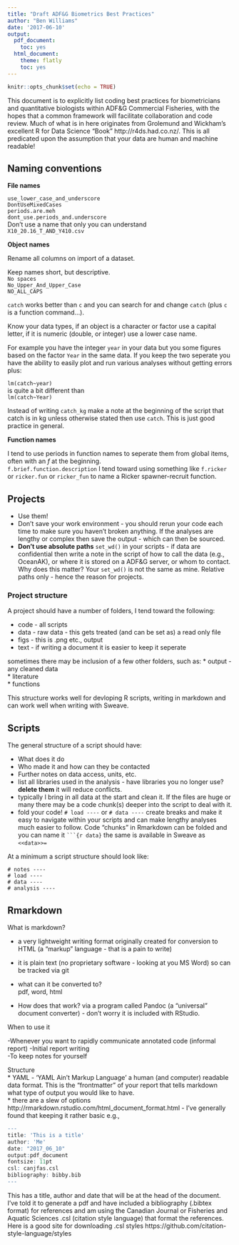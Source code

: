 ```yaml
---
title: "Draft ADF&G Biometrics Best Practices"
author: "Ben Williams"
date: '2017-06-10'
output:
  pdf_document:
    toc: yes
  html_document:
    theme: flatly
    toc: yes
---
```


```r
knitr::opts_chunk$set(echo = TRUE)
```

This document is to explicitly list coding best practices for biometricians and quantitative biologists within ADF&G Commercial Fisheries, with the hopes that a common framework will facilitate collaboration and code review. Much of what is in here originates from Grolemund and Wickham's excellent R for Data Science "Book" http://r4ds.had.co.nz/. This is all predicated upon the assumption that your data are human and machine readable!

## Naming conventions

**File names**

`use_lower_case_and_underscore`  
`DontUseMixedCases`   
`periods.are.meh`  
`dont_use.periods_and.underscore`  
Don't use a name that only you can understand  
`X10_20.16_T_AND_Y410.csv`  

**Object names**  

Rename all columns on import of a dataset.

Keep names short, but descriptive.  
`No spaces`  
`No_Upper_And_Upper_Case`  
`NO_ALL_CAPS`

`catch` works better than `c` and you can search for and change `catch` (plus `c` is a function command...).

Know your data types, if an object is a character or factor use a capital letter, if it is numeric (double, or integer) use a lower case name.

For example you have the integer `year` in your data but you some figures based on the factor `Year` in the same data. If you keep the two seperate you have the ability to easily plot and run various analyses without getting errors plus:

`lm(catch~year)`  
is quite a bit different than  
`lm(catch~Year)`

Instead of writing `catch_kg` make a note at the beginning of the script that catch is in kg unless otherwise stated then use `catch`. This is just good practice in general. 


**Function names**  

I tend to use periods in function names to seperate them from global items, often with an *f* at the beginning.  
`f.brief.function.description` I tend toward using something like `f.ricker` or `ricker.fun` or `ricker_fun` to name a Ricker spawner-recruit function.  

## Projects  

* Use them!  
* Don't save your work environment - you should rerun your code each time to make sure you haven't broken anything. If the analyses are lengthy or complex then save the output - which can then be sourced.   
* **Don't use absolute paths** `set_wd()` in your scripts - if data are confidential then write a note in the script of how to call the data (e.g., OceanAK), or where it is stored on a ADF&G server, or whom to contact. Why does this matter? Your `set_wd()` is not the same as mine. Relative paths only - hence the reason for projects. 

### Project structure  

A project should have a number of folders, I tend toward the following:  

* code - all scripts   
* data - raw data - this gets treated (and can be set as) a read only file
* figs - this is .png etc., output
* text - if writing a document it is easier to keep it seperate

sometimes there may be inclusion of a few other folders, such as:
* output - any cleaned data   
* literature  
* functions  

This structure works well for devloping R scripts, writing in markdown and can work well when writing with Sweave.

## Scripts  

The general structure of a script should have:

* What does it do
* Who made it and how can they be contacted
* Further notes on data access, units, etc. 
* list all libraries used in the analysis - have libraries you no longer use? **delete them** it will reduce conflicts. 
* typically I bring in all data at the start and clean it. If the files are huge or many there may be a code chunk(s) deeper into the script to deal with it. 
* fold your code! `# load ----` or `# data ----` create breaks and make it easy to navigate within your scripts and can make lengthy analyses much easier to follow. Code "chunks" in Rmarkdown can be folded and you can name it ` ```{r data} ` the same is available in Sweave as ` <<data>>= `

At a minimum a script structure should look like:

`# notes ----`  
`# load ----`  
`# data ----`  
`# analysis ----`  

## Rmarkdown  
What is markdown?

* a very lightweight writing format originally created for conversion to HTML (a "markup" language - that is a pain to write) 
* it is plain text (no proprietary software - looking at you MS Word) so can be tracked via git  
* what can it be converted to?  
	pdf, word, html
	
* How does that work? via a program called Pandoc (a "universal" document converter) - don't worry it is included with RStudio.
	

When to use it

-Whenever you want to rapidly communicate annotated code (informal report) 
-Initial report writing  
-To keep notes for yourself  

Structure  
* YAML - 'YAML Ain't Markup Language' a human (and computer) readable data format. This is the "frontmatter" of your report that tells markdown what type of output you would like to have.  
* there are a slew of options http://rmarkdown.rstudio.com/html_document_format.html - I've generally found that keeping it rather basic e.g., 

```r
---
title: 'This is a title'
author: 'Me'
date: "2017_06_10"
output:pdf_document
fontsize: 11pt
csl: canjfas.csl
bibliography: bibby.bib
---
```

This has a title, author and date that will be at the head of the document. I've told it to generate a pdf and have included a bibliography (.bibtex format) for references and am using the Canadian Journal or Fisheries and Aquatic Sciences .csl (citation style language) that format the references. Here is a good site for downloading .csl styles https://github.com/citation-style-language/styles
















